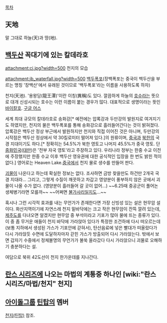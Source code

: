[[목차]]
== 天地 ==
말 그대로 하늘(天)과 땅(地).

== [[백두산]] 꼭대기에 있는 칼데라호 ==
attachment:cj.jpg?width=500
천지의 모습

attachment:jb_waterfall.jpg?width=500
[[백두폭포]](장백폭포는 중국이 백두산을 부르는 명칭 '장백산'에서 유래된 것이므로 '백두폭포'라는 이름을 사용하도록 하자)

천지(天池). '용왕담(龍王潭)'이란 이칭(異稱)도 있다. 깔끔하게 하늘의 [[호수]]라는 뜻으로 대개 신성시되는 호수는 이런 이름이 붙는 경우가 많다. 대표적으로 생명이라는 뜻인 [[바이칼호]]. [http://goo.gl/maps/Mi1b8 구글 어스]

세계 최대 규모의 칼데라호로 송화강[* 예전에는 압록강과 두만강의 발원지로 여겨지기도 하였지만, 천지의 물은 백두폭포를 통해 송화강으로 흘러들어간다는 것이 밝혀졌다. 압록강은 백두산 정상 부근에서 발원하지만 천지와 직접 이어진 것은 아니며, 두만강의 시작점은 백두산 정상에서 약 30킬로미터 떨어져 있다.]의 원류이며, [[중국]]과 [[북한]]의 국경 지대이기도 하다.[* 정확히는 54.5%가 북한 영토고 나머지 45.5%가 중국 영토. 단 [[중화민국]]([[대만]])은 '전부 자국 영토'라고 주장하고 있다. 우리나라 정부는 한중 수교 이전에 주장했지만 한중 수교 이후 백두산 영유권에 대한 공식적인 입장을 한 번도 밝힌 적이 없다.] 영어로는 Heaven Lake.[[중국]]에서 천지 물로 생수를 만들어 판다.

[[괴물]]이 나온다고 하는데 확실한 정보는 없다. 조사하면 금방 찾을만도 하건만 2개국 국경 지대라... 그리고, 그렇게 수질이 깨끗하고 차갑고 영양분이 풍부하지 않은 곳에서 괴물이 나올 수가 없다. (영양분이 흘러들어 갈 곳이 없어...) ~~6.25때 중공군이 풀어논 생체병기라면 모를까~~ ~~어쩌면 [[불가사리]]일지도...~~

혹시나 그런 시각적 효과를 내는 무언가가 존재한다면 가장 신빙성 있는 설은 현무암 설이다. 화산지역이기에 자연스레 천지 밑바닥에는 크고 작은 현무암이 잔뜩 깔려 있는데, [[제주도]]를 다녀오면 알겠지만 현무암 중 부석이라고 기포가 많아 물에 뜨는 종류가 있다. 이 중 좀 무거운 애들이 천지 바닥에 가라앉아 있다가 특정한 조건하에 다시 떠오르는데(보통 지하에서 생성된 가스가 기포안에 갇혀서), 탄산음료에 넣은 빨대가 떠올랐다가 다시 가라앉듯 수면에 도달하자마자 갇힌 가스가 방출되어 다시 가라앉는다. 밖에서 보면 갑자기 수중에서 정체불명의 무언가가 불쑥 올라갔다 다시 가라앉으니 괴물로 오해하기 충분하다는 설.

여담으로 북위 42도선이 천지 한가운데를 지나간다.
== [[란스 시리즈]]에 나오는 마법의 계통중 하나인 [wiki:"란스 시리즈/마법/천지" 천지] ==

== [[아이돌]]그룹 [[틴탑]]의 멤버 ==
[[천지(틴탑)]] 참조.
